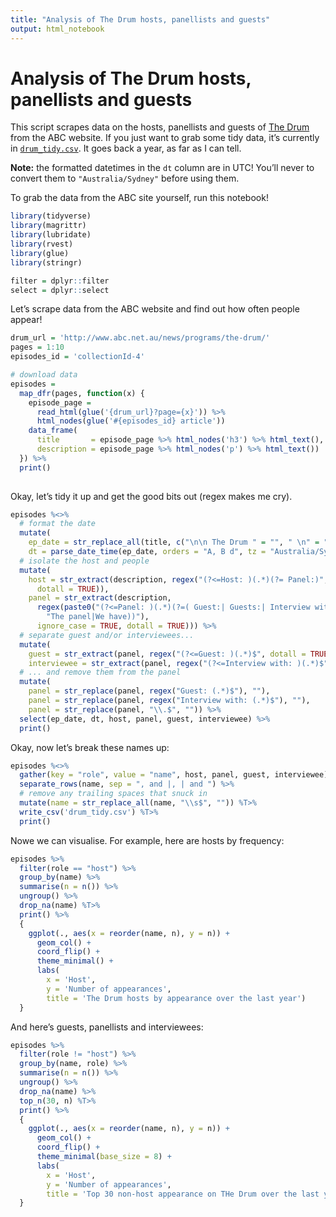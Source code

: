```yaml
---
title: "Analysis of The Drum hosts, panellists and guests"
output: html_notebook
---
```


# Analysis of The Drum hosts, panellists and guests

This script scrapes data on the hosts, panellists and guests of [The Drum](www.abc.net.au/news/programs/the-drum) from the ABC website. If you just want to grab some tidy data, it's currently in [`drum_tidy.csv`](blob/master/drum_tidy.csv). It goes back a year, as far as I can tell.

**Note:** the formatted datetimes in the `dt` column are in UTC! You'll never to convert them to `"Australia/Sydney"` before using them.

To grab the data from the ABC site yourself, run this notebook!

```r
library(tidyverse)
library(magrittr)
library(lubridate)
library(rvest)
library(glue)
library(stringr)

filter = dplyr::filter
select = dplyr::select
```

Let's scrape data from the ABC website and find out how often people appear!

```r

drum_url = 'http://www.abc.net.au/news/programs/the-drum/'
pages = 1:10
episodes_id = 'collectionId-4'

# download data
episodes =
  map_dfr(pages, function(x) {
    episode_page =
      read_html(glue('{drum_url}?page={x}')) %>%
      html_nodes(glue('#{episodes_id} article'))
    data_frame(
      title       = episode_page %>% html_nodes('h3') %>% html_text(),
      description = episode_page %>% html_nodes('p') %>% html_text())
  }) %>%
  print()
  
```

Okay, let's tidy it up and get the good bits out (regex makes me cry).

```r
episodes %<>%
  # format the date
  mutate(
    ep_date = str_replace_all(title, c("\n\n The Drum " = "", " \n" = "", "- " = "", "\\s$" = "")),
    dt = parse_date_time(ep_date, orders = "A, B d", tz = "Australia/Sydney")) %>%
  # isolate the host and people
  mutate(
    host = str_extract(description, regex("(?<=Host: )(.*)(?= Panel:)",
      dotall = TRUE)),
    panel = str_extract(description,
      regex(paste0("(?<=Panel: )(.*)(?=( Guest:| Guests:| Interview with:|",
        "The panel|We have))"),
      ignore_case = TRUE, dotall = TRUE))) %>%
  # separate guest and/or interviewees...
  mutate(
    guest = str_extract(panel, regex("(?<=Guest: )(.*)$", dotall = TRUE, ignore_case = TRUE)),
    interviewee = str_extract(panel, regex("(?<=Interview with: )(.*)$", dotall = TRUE, ignore_case = TRUE))) %>%
  # ... and remove them from the panel
  mutate(
    panel = str_replace(panel, regex("Guest: (.*)$"), ""),
    panel = str_replace(panel, regex("Interview with: (.*)$"), ""),
    panel = str_replace(panel, "\\.$", "")) %>%
  select(ep_date, dt, host, panel, guest, interviewee) %>%
  print()
```

Okay, now let's break these names up:

```r
episodes %<>%
  gather(key = "role", value = "name", host, panel, guest, interviewee) %>%
  separate_rows(name, sep = ", and |, | and ") %>%
  # remove any trailing spaces that snuck in
  mutate(name = str_replace_all(name, "\\s$", "")) %T>%
  write_csv('drum_tidy.csv') %T>%
  print()
```

Nowe we can visualise. For example, here are hosts by frequency:

```r
episodes %>%
  filter(role == "host") %>%
  group_by(name) %>%
  summarise(n = n()) %>%
  ungroup() %>%
  drop_na(name) %T>%
  print() %>%
  {
    ggplot(., aes(x = reorder(name, n), y = n)) +
      geom_col() +
      coord_flip() +
      theme_minimal() +
      labs(
        x = 'Host',
        y = 'Number of appearances',
        title = 'The Drum hosts by appearance over the last year')
  }
```

And here's guests, panellists and interviewees:

```r
episodes %>%
  filter(role != "host") %>%
  group_by(name, role) %>%
  summarise(n = n()) %>%
  ungroup() %>%
  drop_na(name) %>%
  top_n(30, n) %T>%
  print() %>%
  {
    ggplot(., aes(x = reorder(name, n), y = n)) +
      geom_col() +
      coord_flip() +
      theme_minimal(base_size = 8) +
      labs(
        x = 'Host',
        y = 'Number of appearances',
        title = 'Top 30 non-host appearance on THe Drum over the last year')
  }
```
